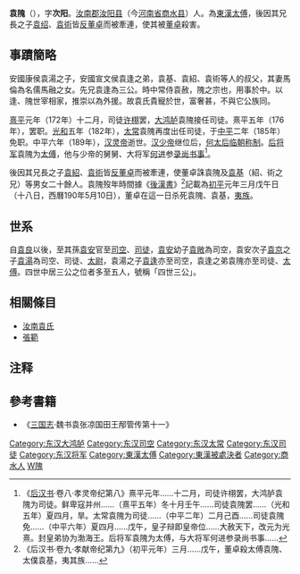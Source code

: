 {{東亞男性歷史人物
|名稱 = 袁隗
|身份 = 
|国家 = [[中国|中国]]
|時代 = [[东汉|东汉]]
|主君 =
|屆數 =
|最高職務 = 东汉[[太傅|太傅]]、[[司徒|司徒]]
|姓 = 袁
|名 = 隗
|姓名 = 袁隗
|字 = 次阳
|號 = 
|圖片名稱 =
|圖片大小 = 
|圖片說明 =
|神號 =
|尊號 =
|族裔 = 
|籍貫 = [[汝南郡|汝南郡]][[汝阳县_(西汉)|汝阳县]]（今[[河南省|河南省]][[商水县|商水县]]）
|本籍 =
|出身地 =
|出生日期 = 不详
|出生地點 =
|婚年 =
|逝世日期 = 190年（[[汉献帝|汉献帝]][[初平_(年号)|初平]]元年 陰曆3月18日，陽曆5月10日）
|廟號 =
|諡號 = 
|父親 = [[袁汤|袁汤]]
|嫡母 =
|母親 =
|妻 = [[馬倫|馬倫]]
|繼室 =
|平妻 =
|側室 =
|元配之父 = [[马融|马融]]
|元配之嫡母 =
|元配之母 =
|正室之父 =
|正室之嫡母 =
|正室之母 =
|妻之父 =
|妻之嫡母 =
|妻之母 =
|繼室之父 =
|繼室之嫡母 =
|繼室之母 =
|平妻之父 =
|平妻之嫡母 =
|平妻之母 =
|兄弟 = 兄：[[袁逢|袁逢]]
|姊妹 = 
|嫡兄弟 =
|嫡姊妹 =
|庶兄弟 =
|庶姊妹 =
|同胞兄弟 =
|同胞姊妹 =
|異母兄弟 =
|異母姊妹 =
|異父兄弟 =
|異父姊妹 =
|繼兄弟 =
|繼姊妹 =
|子 =
|女 = 
|嫡子 =
|嫡女 =
|庶子 =
|庶女 =
|養子 =
|養女 =
|猶子 = <!--日本人用-->
|婿養子 = <!--日本人用-->
|烏帽子子 = <!--日本人用-->
|繼子 =
|繼女 =
|其他親屬 = 侄：[[袁绍|袁绍]]、[[袁术|袁术]]<br>女婿：張奉<ref>《太平御覽》卷502引謝沈《後漢書》：張奉字公先，弟表字公儀，河內人。兄弟少有高節，立精舍教授，惡衣麄食。太傅袁隗以女妻奉，送女奢麗，奴婢百人，皆被羅縠。輜軿光路。</ref>
|出身 = <!---此处指科举出身--->
|功名 = 
|經歷 = 
|著作 = 
|注釋 =
}}

'''袁隗'''（{{bd|2世纪|？|190年|5月10日|CatIdx=Yuan}}），字'''次阳'''。[[汝南郡|汝南郡]][[汝阳县_(西汉)|汝阳县]]（今[[河南省|河南省]][[商水县|商水县]]）人。為[[東漢|東漢]][[太傅|太傅]]，後因其兄長之子[[袁绍|袁绍]]、[[袁術|袁術]]皆[[討伐董卓之戰|反董卓]]而被牽連，使其被[[董卓|董卓]]殺害。

== 事蹟簡略 ==
安國康侯袁湯之子，安國宣文侯袁逢之弟，袁基、袁紹、袁術等人的叔父，其妻馬倫為名儒馬融之女。先兄袁逢為三公。時中常侍袁赦，隗之宗也，用事於中。以逢、隗世宰相家，推崇以為外援。故袁氏貴寵於世，富奢甚，不與它公族同。

[[熹平|熹平]]元年（172年）十二月，司徒[[许栩|许栩]]罢，[[大鸿胪|大鸿胪]]袁隗接任司徒。熹平五年（176年），罢职。[[光和|光和]]五年（182年），[[太常|太常]]袁隗再度出任司徒，于[[中平|中平]]二年（185年）免职。中平六年（189年），[[汉灵帝|汉灵帝]]逝世。[[劉辯|汉少帝]]继位后，[[灵思皇后|何太后]][[临朝称制|临朝称制]]。[[后将军|后将军]]袁隗为[[太傅|太傅]]，他与少帝的舅舅、大将军[[何进|何进]]参[[录尚书事|录尚书事]]<ref>《[[后汉书|后汉书]]·卷八·孝灵帝纪第八》熹平元年......十二月，司徒许栩罢，大鸿胪袁隗为司徒。鲜卑寇并州......（熹平五年）冬十月壬午......司徒袁隗罢......（光和五年）夏四月，旱。太常袁隗为司徒......（中平二年）二月己酉......司徒袁隗免......（中平六年）夏四月......戊午，皇子辩即皇帝位......大赦天下，改元为光熹。封皇弟协为渤海王。后将军袁隗为太傅，与大将军何进参录尚书事......</ref>。

後因其兄長之子[[袁紹|袁紹]]、[[袁術|袁術]]皆[[討伐董卓之戰|反董卓]]而被牽連，使董卓誅袁隗及[[袁基|袁基]]（紹、術之兄）等男女二十餘人。袁隗歿年時間據《[[後漢書|後漢書]]》<ref>《后汉书·卷九·孝献帝纪第九》（初平元年）三月......戊午，董卓殺太傅袁隗、太僕袁基，夷其族......</ref>記載為[[初平_(年号)|初平]]元年三月戊午日（十八日，西曆190年5月10日），董卓在這一日杀死袁隗、袁基，[[族誅|夷族]]。

== 世系 ==
{{main|汝南袁氏世系图}}
自[[袁良_(汝南)|袁良]]以後，至其孫[[袁安|袁安]]官至[[司空|司空]]、[[司徒|司徒]]，[[袁安|袁安]]幼子[[袁敞|袁敞]]為司空，袁安次子[[袁京|袁京]]之子[[袁湯|袁湯]]為司空、司徒、[[太尉|太尉]]，袁湯之子[[袁逢|袁逢]]亦至司空，袁逢之弟袁隗亦至司徒、[[太傅|太傅]]。四世中居三公之位者多至五人，號稱「四世三公」。

== 相關條目 ==
* [[汝南袁氏|汝南袁氏]]
* [[張範|張範]]

== 注释 ==

{{Reflist}}

== 參考書籍 ==
*《[[三国志|三国志]]·魏书袁张凉国田王邴管传第十一》

{{东汉上公}}
{{東漢大司徒司徒}}

{{DEFAULTSORT:Y}}
[[Category:东汉大鸿胪|Category:东汉大鸿胪]]
[[Category:东汉司空|Category:东汉司空]]
[[Category:东汉太常|Category:东汉太常]]
[[Category:东汉司徒|Category:东汉司徒]]
[[Category:东汉将军|Category:东汉将军]]
[[Category:東漢太傅|Category:東漢太傅]]
[[Category:東漢被處決者|Category:東漢被處決者]]
[[Category:商水人|Category:商水人]]
[[Category:汝南袁氏|W隗]]